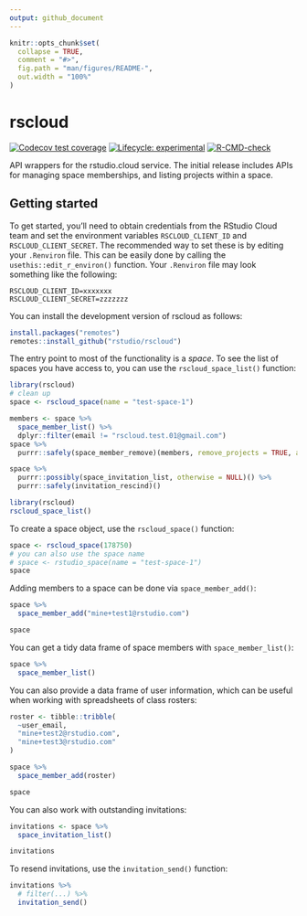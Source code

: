 ```yaml
---
output: github_document
---
```


<!-- README.md is generated from README.Rmd. Please edit that file -->

```r
knitr::opts_chunk$set(
  collapse = TRUE,
  comment = "#>",
  fig.path = "man/figures/README-",
  out.width = "100%"
)
```

# rscloud

<!-- badges: start -->
[![Codecov test coverage](https://codecov.io/gh/rstudio/rscloud/branch/master/graph/badge.svg)](https://codecov.io/gh/rstudio/rscloud?branch=master)
[![Lifecycle: experimental](https://img.shields.io/badge/lifecycle-experimental-orange.svg)](https://lifecycle.r-lib.org/articles/stages.html)
[![R-CMD-check](https://github.com/rstudio/rscloud/workflows/R-CMD-check/badge.svg)](https://github.com/rstudio/rscloud/actions)
<!-- badges: end -->

API wrappers for the rstudio.cloud service.  The initial release includes APIs for managing space memberships, and listing projects within a space. 

## Getting started

To get started, you'll need to obtain credentials from the RStudio Cloud team and set the environment variables `RSCLOUD_CLIENT_ID` and `RSCLOUD_CLIENT_SECRET`. The recommended way to set these is by editing your `.Renviron` file. This can be easily done by calling the `usethis::edit_r_environ()` function. Your `.Renviron` file may look something like the following:

```
RSCLOUD_CLIENT_ID=xxxxxxx
RSCLOUD_CLIENT_SECRET=zzzzzzz
```

You can install the development version of rscloud as follows:

```r
install.packages("remotes")
remotes::install_github("rstudio/rscloud")
```

The entry point to most of the functionality is a *space*. To see the list of spaces you have access to, you can use the `rscloud_space_list()` function:

```r
library(rscloud)
# clean up
space <- rscloud_space(name = "test-space-1")

members <- space %>% 
  space_member_list() %>% 
  dplyr::filter(email != "rscloud.test.01@gmail.com")
space %>% 
  purrr::safely(space_member_remove)(members, remove_projects = TRUE, ask = FALSE)

space %>% 
  purrr::possibly(space_invitation_list, otherwise = NULL)() %>% 
  purrr::safely(invitation_rescind)()
```


```r
library(rscloud)
rscloud_space_list()
```

To create a space object, use the `rscloud_space()` function:

```r
space <- rscloud_space(178750)
# you can also use the space name
# space <- rstudio_space(name = "test-space-1")
space
```

Adding members to a space can be done via `space_member_add()`:

```r
space %>% 
  space_member_add("mine+test1@rstudio.com")

space
```

You can get a tidy data frame of space members with `space_member_list()`:

```r
space %>% 
  space_member_list()
```

You can also provide a data frame of user information, which can be useful when working with spreadsheets of class rosters:

```r
roster <- tibble::tribble(
  ~user_email,
  "mine+test2@rstudio.com", 
  "mine+test3@rstudio.com"
)

space %>% 
  space_member_add(roster)

space
```

You can also work with outstanding invitations:

```r
invitations <- space %>% 
  space_invitation_list()

invitations
```

To resend invitations, use the `invitation_send()` function:

```r
invitations %>% 
  # filter(...) %>% 
  invitation_send()
```
